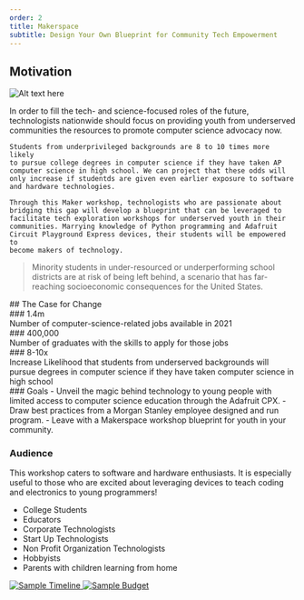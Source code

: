 ```yaml
---
order: 2
title: Makerspace
subtitle: Design Your Own Blueprint for Community Tech Empowerment
---
```


## Motivation

![Alt text here](./images/learning.jpg)

<div className="grid">
  <section className="column">
    In order to fill the tech- and science-focused roles of the future,
    technologists nationwide should focus on providing youth from
    underserved communities the resources to promote computer science
    advocacy now.

    Students from underprivileged backgrounds are 8 to 10 times more likely
    to pursue college degrees in computer science if they have taken AP
    computer science in high school. We can project that these odds will
    only increase if studentds are given even earlier exposure to software
    and hardware technologies.

    Through this Maker workshop, technologists who are passionate about
    bridging this gap will develop a blueprint that can be leveraged to
    facilitate tech exploration workshops for underserved youth in their
    communities. Marrying knowledge of Python programming and Adafruit
    Circuit Playground Express devices, their students will be empowered to
    become makers of technology.

  </section>
  <section className="column">
    <blockquote>
      Minority students in under-resourced or underperforming school
      districts are at risk of being left behind, a scenario that has far-reaching socioeconomic consequences for the United States.
    </blockquote>
  </section>

</div>
## The Case for Change
<div className="grid">
  <section className="column">
    ### 1.4m
    <div className="highlights">
      Number of computer-science-related jobs available in 2021
    </div>
    ### 400,000
    <div className="highlights">
      Number of graduates with the skills to apply for those jobs
    </div>
  </section>
  <section className="column">
    ### 8-10x
    <div className="highlights">
      Increase Likelihood that students from underserved backgrounds will
      pursue degrees in computer science if they have taken computer science
      in high school
    </div>
  </section>
</div>
### Goals
- Unveil the magic behind technology to young people with limited access to computer science education through the Adafruit CPX.
- Draw best practices from a Morgan Stanley employee designed and run program.
- Leave with a Makerspace workshop blueprint for youth in your community.

### Audience

This workshop caters to software and hardware enthusiasts. It is especially useful to those who are excited about leveraging devices to teach coding and electronics to young programmers!

- College Students
- Educators
- Corporate Technologists
- Start Up Technologists
- Non Profit Organization Technologists
- Hobbyists
- Parents with children learning from home

<a href="../images/makerspace/timeline.png" target="_blank" rel="noreferrer">
  <img
    src="../images/makerspace/timeline.png"
    alt="Sample Timeline"
    className="makecode"
  />
</a>
<a href="../images/makerspace/budget.png" target="_blank" rel="noreferrer">
  <img
    src="../images/makerspace/budget.png"
    alt="Sample Budget"
    className="makecode"
  />
</a>
